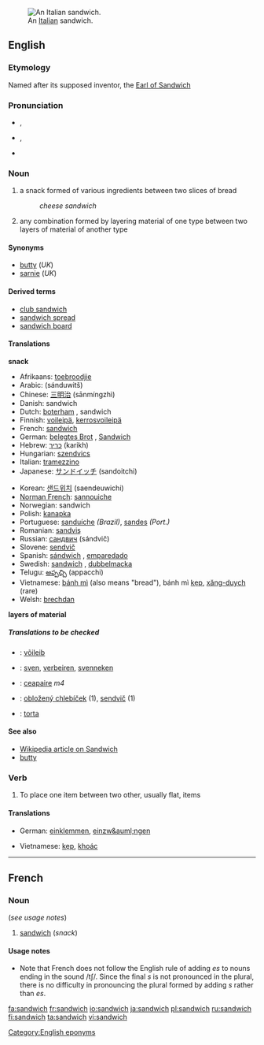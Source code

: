 [[Image:Italian Sandwich.jpeg|thumb|right|An [[Italian]] sandwich.]]
==English==
===Etymology===
Named after its supposed inventor, the [[w:John Montagu, 4th Earl of Sandwich|Earl of Sandwich]]

===Pronunciation===
*{{IPA|/ˈsændwɪʧ/}}, {{IPA|/ˈsændwɪdʒ/}}
*{{SAMPA|/"s{ndwItS/}}, {{SAMPA|/"s{ndwIdZ/}}
*{{audio|en-us-sandwich.ogg|Audio (US)}}

===Noun===
{{en-noun-reg-es}}

#a snack formed of various ingredients between two slices of bread
#:''cheese sandwich''
#any combination formed by layering material of one type between two layers of material of another type


====Synonyms====
<!-- Australian slang "sanga" or "sanger" - need to check -->
*[[butty]] (''UK'')
*[[sarnie]] (''UK'')

====Derived terms====
*[[club sandwich]]
*[[sandwich spread]]
*[[sandwich board]]

====Translations====
'''snack'''
{{top}}
*Afrikaans: [[toebroodjie]]
*Arabic: {{ARchar|[[ساندويتش]]}} (sánduwitš) {{m}}
*Chinese: [[三明治]] (sānmíngzhì)
*Danish: sandwich
*Dutch: [[boterham]] {{m}}, sandwich {{m}}
*Finnish: [[voileipä]], [[kerrosvoileipä]] 
*French: [[sandwich#French|sandwich]] {{m}}
*German: [[belegtes Brot]] {{n}}, [[Sandwich]] {{n}}
*Hebrew: [[כריך]] (karikh)
*Hungarian: [[szendvics]]
*Italian: [[tramezzino]] {{m}}
*Japanese: [[サンドイッチ]] (sandoitchi)
{{mid}}
*Korean: [[샌드위치]] (saendeuwichi)
*[[Norman French]]: [[sannouiche]]
*Norwegian: sandwich
*Polish: [[kanapka]] {{f}}
*Portuguese: [[sanduíche]] {{m}} ''(Brazil)'', [[sandes]] {{f}} ''(Port.)''
*Romanian: [[sandviş]]
*Russian: [[сандвич]] (sándvič) {{m}}
*Slovene: [[sendvič]] {{m}}
*Spanish: [[sándwich]] {{m}}, [[emparedado]] {{m}}
*Swedish: [[sandwich#Swedish|sandwich]] {{c}}, [[dubbelmacka]] {{c}}
*Telugu: [[అప్పచ్చి]] (appacchi)
*Vietnamese: [[bánh mì]] (also means "bread"), bánh mì [[kẹp]], [[xăng-duych]] (rare)
*Welsh: [[brechdan]]
{{bottom}}

'''layers of material'''
{{top}}
{{mid}}
{{bottom}}

=====Translations to be checked=====
<!--Remove this section once all of the translations below have been moved into the tables above.-->
{{checktrans}}
*{{ttbc|Estonian}}: [[võileib]]
*{{ttbc|Flemish}}: [[sven]], [[verbeiren]], [[svenneken]]
*{{ttbc|Irish}}: [[ceapaire]] ''m4''
*{{ttbc|Slovak}}: [[obložený chlebíček]] {{m}} (1), [[sendvič]] {{m}} (1)
*{{ttbc|Spanish}}: [[torta]] {{f}}

====See also====
*[[:w:sandwich|Wikipedia article on Sandwich]]
*[[butty]]

===Verb===
{{en-verb|sandwich|es}}

#To place one item between two other, usually flat, items

====Translations====
{{top}}
*German: [[einklemmen]], [[einzw&auml;ngen]]
{{mid}}
*Vietnamese: [[kẹp]], [[khoác]]
{{bottom}}

----

==French==
===Noun===
{{fr-noun-reg|m}} (''see usage notes'')

#[[sandwich#English|sandwich]] (''snack'')

====Usage notes====
*Note that French does not follow the English rule of adding ''es'' to nouns ending in the sound /tʃ/. Since the final ''s'' is not pronounced in the plural, there is no difficulty in pronouncing the plural formed by adding ''s'' rather than ''es''.

[[Category:English eponyms]]

[[fa:sandwich]]
[[fr:sandwich]]
[[io:sandwich]]
[[ja:sandwich]]
[[pl:sandwich]]
[[ru:sandwich]]
[[fi:sandwich]]
[[ta:sandwich]]
[[vi:sandwich]]